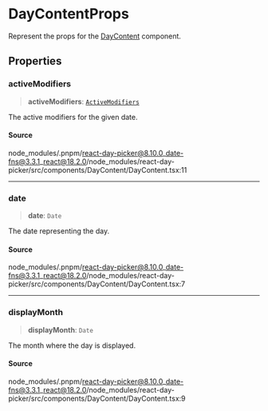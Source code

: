 # DayContentProps

Represent the props for the [DayContent](/docs/api/main/functions/DayContent.md) component.

## Properties

<a id="activemodifiers" name="activemodifiers"></a>

### activeModifiers

> **activeModifiers**: [`ActiveModifiers`](/docs/api/main/type-aliases/ActiveModifiers.md)

The active modifiers for the given date.

#### Source

node\_modules/.pnpm/react-day-picker@8.10.0\_date-fns@3.3.1\_react@18.2.0/node\_modules/react-day-picker/src/components/DayContent/DayContent.tsx:11

***

<a id="date" name="date"></a>

### date

> **date**: `Date`

The date representing the day.

#### Source

node\_modules/.pnpm/react-day-picker@8.10.0\_date-fns@3.3.1\_react@18.2.0/node\_modules/react-day-picker/src/components/DayContent/DayContent.tsx:7

***

<a id="displaymonth" name="displaymonth"></a>

### displayMonth

> **displayMonth**: `Date`

The month where the day is displayed.

#### Source

node\_modules/.pnpm/react-day-picker@8.10.0\_date-fns@3.3.1\_react@18.2.0/node\_modules/react-day-picker/src/components/DayContent/DayContent.tsx:9
